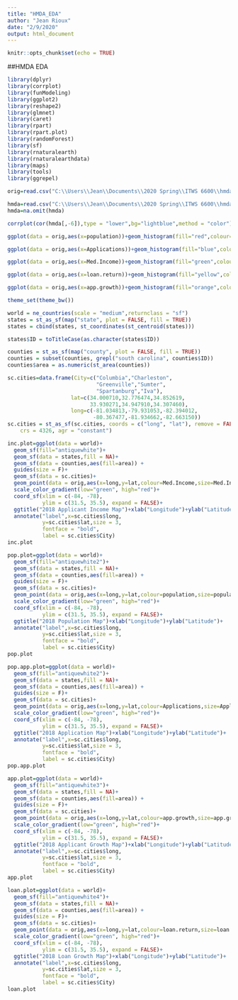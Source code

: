 ---
title: "HMDA_EDA"
author: "Jean Rioux"
date: "2/9/2020"
output: html_document
---

```{r setup, include=FALSE}
knitr::opts_chunk$set(echo = TRUE)
```

##HMDA EDA

```{r}
library(dplyr)
library(corrplot)
library(funModeling)
library(ggplot2)
library(reshape2)
library(glmnet)
library(caret)
library(rpart)
library(rpart.plot)
library(randomForest)
library(sf)
library(rnaturalearth)
library(rnaturalearthdata)
library(maps)
library(tools)
library(ggrepel)
```

```{r}
orig=read.csv("C:\\Users\\Jean\\Documents\\2020 Spring\\ITWS 6600\\hmda\\new_HMDA.18.csv")

hmda=read.csv("C:\\Users\\Jean\\Documents\\2020 Spring\\ITWS 6600\\hmda\\new_HMDA.5.1.csv")
hmda=na.omit(hmda)
```

```{r}
corrplot(cor(hmda[,-6]),type = "lower",bg="lightblue",method = "color")
```

```{r}
ggplot(data = orig,aes(x=population))+geom_histogram(fill="red",colour="black")+ggtitle("2018 Distribution Of Population")#+xlim(0,200)

ggplot(data = orig,aes(x=Applications))+geom_histogram(fill="blue",colour="black")+xlim(0,750)+ggtitle("2018 Distribution of Applicants")

ggplot(data = orig,aes(x=Med.Income))+geom_histogram(fill="green",colour="black")+xlim(0,200)+ggtitle("2018 Distribution Of Median Applicant Income")

ggplot(data = orig,aes(x=loan.return))+geom_histogram(fill="yellow",colour="black")+xlim(-100,100)+ggtitle("2018 Distribution Of Loan Growth")

ggplot(data = orig,aes(x=app.growth))+geom_histogram(fill="orange",colour="black")+xlim(-100,100)+ggtitle("2018 Distribution Of Application Growth")
```


```{r}
theme_set(theme_bw())

world = ne_countries(scale = "medium",returnclass = "sf")
states = st_as_sf(map("state", plot = FALSE, fill = TRUE))
states = cbind(states, st_coordinates(st_centroid(states)))

states$ID = toTitleCase(as.character(states$ID))

counties = st_as_sf(map("county", plot = FALSE, fill = TRUE))
counties = subset(counties, grepl("south carolina", counties$ID))
counties$area = as.numeric(st_area(counties))

sc.cities=data.frame(City=c("Columbia","Charleston",
                            "Greenville","Sumter",
                            "Spartanburg","Iva"),
                    lat=c(34.000710,32.776474,34.852619,
                          33.930271,34.947910,34.307460),
                    long=c(-81.034813,-79.931053,-82.394012,
                           -80.367477,-81.934662,-82.663150))
sc.cities = st_as_sf(sc.cities, coords = c("long", "lat"), remove = FALSE, 
    crs = 4326, agr = "constant")
```

```{r}
inc.plot=ggplot(data = world)+
  geom_sf(fill="antiquewhite")+
  geom_sf(data = states,fill = NA)+
  geom_sf(data = counties,aes(fill=area)) +
  guides(size = F)+
  geom_sf(data = sc.cities)+
  geom_point(data = orig,aes(x=long,y=lat,colour=Med.Income,size=Med.Income))+
  scale_color_gradient(low="green", high="red")+
  coord_sf(xlim = c(-84, -78),
           ylim = c(31.5, 35.5), expand = FALSE)+
  ggtitle("2018 Applicant Income Map")+xlab("Longitude")+ylab("Latitude")+
  annotate("label",x=sc.cities$long,
           y=sc.cities$lat,size = 3,
           fontface = "bold",
           label = sc.cities$City)
inc.plot
```


```{r}
pop.plot=ggplot(data = world)+
  geom_sf(fill="antiquewhite2")+
  geom_sf(data = states,fill = NA)+
  geom_sf(data = counties,aes(fill=area)) +
  guides(size = F)+
  geom_sf(data = sc.cities)+
  geom_point(data = orig,aes(x=long,y=lat,colour=population,size=population))+
  scale_color_gradient(low="green", high="red")+
  coord_sf(xlim = c(-84, -78),
           ylim = c(31.5, 35.5), expand = FALSE)+
  ggtitle("2018 Population Map")+xlab("Longitude")+ylab("Latitude")+
  annotate("label",x=sc.cities$long,
           y=sc.cities$lat,size = 3,
           fontface = "bold",
           label = sc.cities$City)
pop.plot
```

```{r}
pop.app.plot=ggplot(data = world)+
  geom_sf(fill="antiquewhite2")+
  geom_sf(data = states,fill = NA)+
  geom_sf(data = counties,aes(fill=area)) +
  guides(size = F)+
  geom_sf(data = sc.cities)+
  geom_point(data = orig,aes(x=long,y=lat,colour=Applications,size=Applications))+
  scale_color_gradient(low="green", high="red")+
  coord_sf(xlim = c(-84, -78),
           ylim = c(31.5, 35.5), expand = FALSE)+
  ggtitle("2018 Application Map")+xlab("Longitude")+ylab("Latitude")+
  annotate("label",x=sc.cities$long,
           y=sc.cities$lat,size = 3,
           fontface = "bold",
           label = sc.cities$City)
pop.app.plot
```

```{r}
app.plot=ggplot(data = world)+
  geom_sf(fill="antiquewhite3")+
  geom_sf(data = states,fill = NA)+
  geom_sf(data = counties,aes(fill=area)) +
  guides(size = F)+
  geom_sf(data = sc.cities)+
  geom_point(data = orig,aes(x=long,y=lat,colour=app.growth,size=app.growth))+
  scale_color_gradient(low="green", high="red")+
  coord_sf(xlim = c(-84, -78),
           ylim = c(31.5, 35.5), expand = FALSE)+
  ggtitle("2018 Applicant Growth Map")+xlab("Longitude")+ylab("Latitude")+
  annotate("label",x=sc.cities$long,
           y=sc.cities$lat,size = 3,
           fontface = "bold",
           label = sc.cities$City)
app.plot
```

```{r}
loan.plot=ggplot(data = world)+
  geom_sf(fill="antiquewhite4")+
  geom_sf(data = states,fill = NA)+
  geom_sf(data = counties,aes(fill=area)) +
  guides(size = F)+
  geom_sf(data = sc.cities)+
  geom_point(data = orig,aes(x=long,y=lat,colour=loan.return,size=loan.return))+
  scale_color_gradient(low="green", high="red")+
  coord_sf(xlim = c(-84, -78),
           ylim = c(31.5, 35.5), expand = FALSE)+
  ggtitle("2018 Loan Growth Map")+xlab("Longitude")+ylab("Latitude")+
  annotate("label",x=sc.cities$long,
           y=sc.cities$lat,size = 3,
           fontface = "bold",
           label = sc.cities$City)
loan.plot
```

